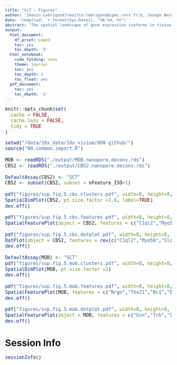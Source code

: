 ```yaml
---
title: "SiT - Figures"
author: '[Kevin Lebrigand](mailto:lebrigand@ipmc.cnrs.fr)§, Joseph Bergenstråhle §, Kim Thrane §, Annelie Mollbrink, Pascal Barbry, Rainer Waldmann and Joakim Lundeberg'
date: 'Compiled: `r format(Sys.Date(), "%B %d, %Y")`'
abstract: 'The spatial landscape of gene expression isoforms in tissue sections.'
output:
  html_document:
    df_print: paged
    toc: yes
    toc_depth: '3'
  html_notebook:
    code_folding: none
    theme: journal
    toc: yes
    toc_depth: 3
    toc_float: yes
  pdf_document:
    toc: yes
    toc_depth: '3'
---
```


<style type="text/css">

body, td {
   font-size: 15px;
}
code.r{
  font-size: 15px;
}
pre {
  font-size: 15px
}
</style>

```r
knitr::opts_chunk$set(
  cache = FALSE,
  cache.lazy = FALSE,
  tidy = TRUE
)

```

```r

setwd("/data/10x_data/10x_visium/000-github/")
source("00.common.import.R")

MOB <- readRDS("./output/MOB.nanopore.deconv.rds")
CBS2 <- readRDS("./output/CBS2.nanopore.deconv.rds")

DefaultAssay(CBS2) <- "SCT"
CBS2 <- subset(CBS2, subset = nFeature_ISO>1)

pdf("figures/sup.fig.5.cbs.clusters.pdf", width=8, height=8, useDingbats=FALSE)
SpatialDimPlot(CBS2, pt.size.factor =1.6, label=TRUE)
dev.off()

pdf("figures/sup.fig.5.cbs.features.pdf", width=8, height=8, useDingbats=FALSE)
SpatialFeaturePlot(object = CBS2, features = c("C1ql2","Myo5b","Slc6a3","Zic1","Fibcd1","Nrep","Mag","Hpcal1","Camk2n1","Myl4","Gfap","Mbp"), pt.size.factor=1.6, alpha = c(1, 1))

pdf("figures/sup.fig.5.cbs.dotplot.pdf", width=8, height=8, useDingbats=FALSE)
DotPlot(object = CBS2, features = rev(c("C1ql2","Myo5b","Slc6a3","Zic1","Fibcd1","Nrep","Mag","Hpcal1","Camk2n1","Myl4","Gfap","Mbp")), scale=TRUE, scale.max = 100, scale.min = 0, col.min = -1, col.max = 2, cols = c("lightgrey", "red")) + RotatedAxis()
dev.off()

DefaultAssay(MOB) <- "SCT"
pdf("figures/sup.fig.5.mob.clusters.pdf", width=8, height=8, useDingbats=FALSE)
SpatialDimPlot(MOB, pt.size.factor =2)
dev.off()

pdf("figures/sup.fig.5.mob.features.pdf", width=8, height=8, useDingbats=FALSE)
SpatialFeaturePlot(MOB, features = c("Nrgn","Tbx21","Bc1","Eomes","Nnat"), slot="data", pt.size.factor=1.6, alpha = c(1, 1))
dev.off()

pdf("figures/sup.fig.5.mob.dotplot.pdf", width=8, height=8, useDingbats=FALSE)
SpatialFeaturePlot(object = MOB, features = c("Gsn","Trh","Cnot3","Nrgn","Spp1"), pt.size.factor=2,  max.cutoff = 2, alpha = c(1, 1))
dev.off()

```

# Session Info

```r
sessionInfo()
```

